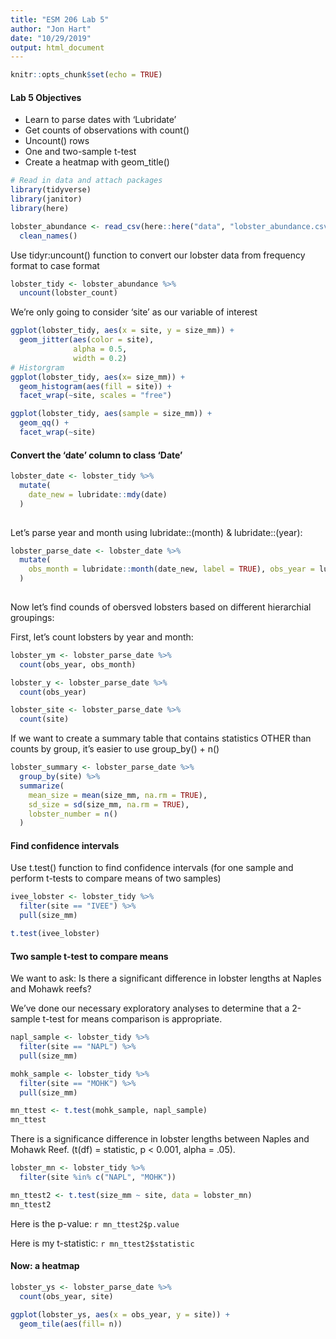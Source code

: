 ```yaml
---
title: "ESM 206 Lab 5"
author: "Jon Hart"
date: "10/29/2019"
output: html_document
---
```


```r
knitr::opts_chunk$set(echo = TRUE)
```


#### Lab 5 Objectives 

- Learn to parse dates with 'Lubridate'
- Get counts of observations with count()
- Uncount() rows
- One and two-sample t-test
- Create a heatmap with geom_title()

```r
# Read in data and attach packages
library(tidyverse)
library(janitor)
library(here)

lobster_abundance <- read_csv(here::here("data", "lobster_abundance.csv"), na = "-99999") %>% 
  clean_names()

```

Use tidyr:uncount() function to convert our lobster data from frequency format to case format
```r
lobster_tidy <- lobster_abundance %>% 
  uncount(lobster_count) 

```

We're only going to consider 'site' as our variable of interest
```r

ggplot(lobster_tidy, aes(x = site, y = size_mm)) +
  geom_jitter(aes(color = site),
              alpha = 0.5,
              width = 0.2) 
# Historgram
ggplot(lobster_tidy, aes(x= size_mm)) +
  geom_histogram(aes(fill = site)) +
  facet_wrap(~site, scales = "free")

ggplot(lobster_tidy, aes(sample = size_mm)) +
  geom_qq() +
  facet_wrap(~site)
```

#### Convert the 'date' column to class 'Date'

```r
lobster_date <- lobster_tidy %>% 
  mutate(
    date_new = lubridate::mdy(date)
  )
  
```

Let's parse year and month using lubridate::(month) & lubridate::(year):
```r
lobster_parse_date <- lobster_date %>% 
  mutate(
    obs_month = lubridate::month(date_new, label = TRUE), obs_year = lubridate::year(date_new)
  )
  
```

Now let's find counds of obersved lobsters based on different hierarchial groupings:

First, let's count lobsters by year and month:
```r
lobster_ym <- lobster_parse_date %>% 
  count(obs_year, obs_month) 

lobster_y <- lobster_parse_date %>% 
  count(obs_year) 

lobster_site <- lobster_parse_date %>% 
  count(site)
```

If we want to create a summary table that contains statistics OTHER than counts by group, it's easier to use group_by() + n()

```r
lobster_summary <- lobster_parse_date %>% 
  group_by(site) %>% 
  summarize(
    mean_size = mean(size_mm, na.rm = TRUE),
    sd_size = sd(size_mm, na.rm = TRUE),
    lobster_number = n()
  )


```

#### Find confidence intervals

Use t.test() function to find confidence intervals (for one sample and perform t-tests to compare means of two samples)

```r
ivee_lobster <- lobster_tidy %>% 
  filter(site == "IVEE") %>% 
  pull(size_mm) 

t.test(ivee_lobster)
```

#### Two sample t-test to compare means 

We want to ask: Is there a significant difference in lobster lengths at Naples and Mohawk reefs?

We've done our necessary exploratory analyses to determine that a 2-sample t-test for means comparison is appropriate. 

```r

napl_sample <- lobster_tidy %>% 
  filter(site == "NAPL") %>% 
  pull(size_mm)

mohk_sample <- lobster_tidy %>% 
  filter(site == "MOHK") %>% 
  pull(size_mm) 

mn_ttest <- t.test(mohk_sample, napl_sample)
mn_ttest 


```

There is a significance difference in lobster lengths between Naples and Mohawk Reef. (t(df) = statistic, p < 0.001, alpha = .05). 

```r

lobster_mn <- lobster_tidy %>% 
  filter(site %in% c("NAPL", "MOHK"))

mn_ttest2 <- t.test(size_mm ~ site, data = lobster_mn)
mn_ttest2


```

Here is the p-value: `r mn_ttest2$p.value`

Here is my t-statistic: `r mn_ttest2$statistic`

#### Now: a heatmap

```r
lobster_ys <- lobster_parse_date %>% 
  count(obs_year, site)

ggplot(lobster_ys, aes(x = obs_year, y = site)) +
  geom_tile(aes(fill= n))


```

